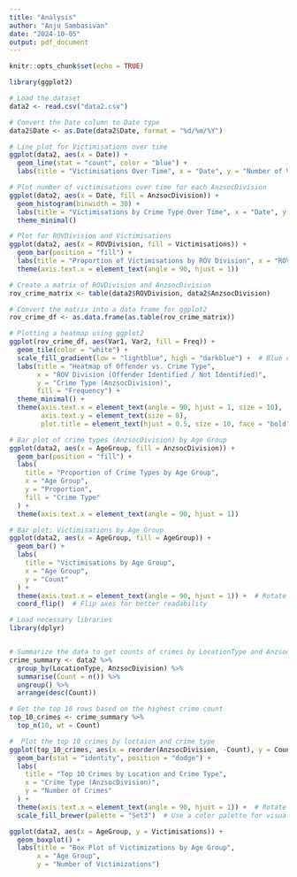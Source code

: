 ---
title: "Analysis"
author: "Anju Sambasivan"
date: "2024-10-05"
output: pdf_document
---

```{r setup, include=FALSE}
knitr::opts_chunk$set(echo = TRUE)
```

```{r}
library(ggplot2)

# Load the dataset
data2 <- read.csv("data2.csv")

# Convert the Date column to Date type
data2$Date <- as.Date(data2$Date, format = "%d/%m/%Y")

# Line plot for Victimisations over time
ggplot(data2, aes(x = Date)) +
  geom_line(stat = "count", color = "blue") +
  labs(title = "Victimisations Over Time", x = "Date", y = "Number of Victimisations")


```

```{r}



# Plot number of victimisations over time for each AnzsocDivision
ggplot(data2, aes(x = Date, fill = AnzsocDivision)) +
  geom_histogram(binwidth = 30) +
  labs(title = "Victimisations by Crime Type Over Time", x = "Date", y = "Number of Victimisations") +
  theme_minimal()

```
```{r}
# Plot for ROVDivision and Victimisations
ggplot(data2, aes(x = ROVDivision, fill = Victimisations)) +
  geom_bar(position = "fill") +
  labs(title = "Proportion of Victimisations by ROV Division", x = "ROV Division", y = "Proportion") +
  theme(axis.text.x = element_text(angle = 90, hjust = 1))

```

```{r}
# Create a matrix of ROVDivision and AnzsocDivision
rov_crime_matrix <- table(data2$ROVDivision, data2$AnzsocDivision)

# Convert the matrix into a data frame for ggplot2
rov_crime_df <- as.data.frame(as.table(rov_crime_matrix))

# Plotting a heatmap using ggplot2
ggplot(rov_crime_df, aes(Var1, Var2, fill = Freq)) +
  geom_tile(color = "white") +
  scale_fill_gradient(low = "lightblue", high = "darkblue") +  # Blue color scale for better contrast
  labs(title = "Heatmap of Offender vs. Crime Type",
       x = "ROV Division (Offender Identified / Not Identified)", 
       y = "Crime Type (AnzsocDivision)", 
       fill = "Frequency") +
  theme_minimal() +
  theme(axis.text.x = element_text(angle = 90, hjust = 1, size = 10),
        axis.text.y = element_text(size = 8),
        plot.title = element_text(hjust = 0.5, size = 10, face = "bold"))

```
```{r}
# Bar plot of crime types (AnzsocDivision) by Age Group
ggplot(data2, aes(x = AgeGroup, fill = AnzsocDivision)) +
  geom_bar(position = "fill") +
  labs(
    title = "Proportion of Crime Types by Age Group",
    x = "Age Group",
    y = "Proportion",
    fill = "Crime Type"
  ) +
  theme(axis.text.x = element_text(angle = 90, hjust = 1))

```
```{r}

# Bar plot: Victimisations by Age Group
ggplot(data2, aes(x = AgeGroup, fill = AgeGroup)) +
  geom_bar() +
  labs(
    title = "Victimisations by Age Group",
    x = "Age Group",
    y = "Count"
  ) +
  theme(axis.text.x = element_text(angle = 90, hjust = 1)) +  # Rotate x-axis labels
  coord_flip()  # Flip axes for better readability


```
```{r}

# Load necessary libraries
library(dplyr)


# Summarize the data to get counts of crimes by LocationType and AnzsocDivision
crime_summary <- data2 %>%
  group_by(LocationType, AnzsocDivision) %>%
  summarise(Count = n()) %>%
  ungroup() %>%
  arrange(desc(Count))

# Get the top 10 rows based on the highest crime count
top_10_crimes <- crime_summary %>%
  top_n(10, wt = Count)

#  Plot the top 10 crimes by loctaion and crime type
ggplot(top_10_crimes, aes(x = reorder(AnzsocDivision, -Count), y = Count, fill = LocationType)) +
  geom_bar(stat = "identity", position = "dodge") +
  labs(
    title = "Top 10 Crimes by Location and Crime Type",
    x = "Crime Type (AnzsocDivision)",
    y = "Number of Crimes"
  ) +
  theme(axis.text.x = element_text(angle = 90, hjust = 1)) +  # Rotate x-axis labels for read
  scale_fill_brewer(palette = "Set3")  # Use a color palette for visuals

```
```{r}

ggplot(data2, aes(x = AgeGroup, y = Victimisations)) +
  geom_boxplot() +
  labs(title = "Box Plot of Victimizations by Age Group",
       x = "Age Group",
       y = "Number of Victimizations")


```



